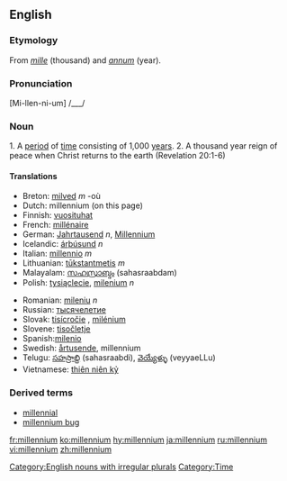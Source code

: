==English==
===Etymology===
From {{L.}} ''[[mille]]'' (thousand) and ''[[annum]]'' (year).

===Pronunciation===
[Mi-llen-ni-um] /___/

===Noun===

{{en-noun|'''[[millennia]] '''or''' [[millenniums]]'''}}
1. A [[period]] of [[time]] consisting of 1,000 [[year]]s.
2.  A thousand year reign of peace when Christ returns to the earth (Revelation 20:1-6)

====Translations====
{{top}}
*Breton: [[milved]] ''m'' -où
*Dutch: millennium (on this page)
*Finnish: [[vuosituhat]]
*French: [[millénaire]]
*German: [[Jahrtausend]] ''n'', [[Millennium]] {{n}}
*Icelandic: [[árþúsund]] ''n''
*Italian: [[millennio]] ''m''
*Lithuanian: [[tūkstantmetis]] ''m''
*Malayalam: [[സഹസ്രാബ്ദം]] (sahasraabdam)
*Polish: [[tysiąclecie]], [[milenium]] ''n''
{{mid}}
*Romanian: [[mileniu]] ''n''
*Russian: [[тысячелетие]]
*Slovak: [[tisícročie]] {{n}}, [[milénium]] {{n}}
*Slovene: [[tisočletje]] {{n}}
*Spanish:[[milenio]]
*Swedish: [[årtusende]], millennium
*Telugu: [[సహస్రాబ్ది]] (sahasraabdi), [[వెయ్యేళ్ళు]] (veyyaeLLu)
*Vietnamese: [[thiên niên kỷ]]
{{bottom}}

===Derived terms===
*[[millennial]]
*[[millennium bug]]

[[Category:English nouns with irregular plurals]]
[[Category:Time]]

[[fr:millennium]]
[[ko:millennium]]
[[hy:millennium]]
[[ja:millennium]]
[[ru:millennium]]
[[vi:millennium]]
[[zh:millennium]]
